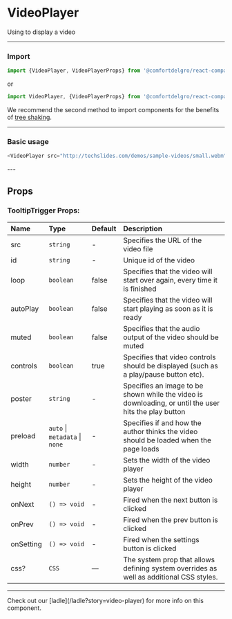 
# VideoPlayer

Using to display a video

---

### Import

```js
import {VideoPlayer, VideoPlayerProps} from '@comfortdelgro/react-compass'
```

or

```js
import VideoPlayer, {VideoPlayerProps} from '@comfortdelgro/react-compass/video-player'
```

We recommend the second method to import components for the benefits of [tree shaking](https://developer.mozilla.org/en-US/docs/Glossary/Tree_shaking).

---

### Basic usage

```js
<VideoPlayer src="http://techslides.com/demos/sample-videos/small.webm" />
```

<ComponentDisplay>
<VideoPlayer src="http://techslides.com/demos/sample-videos/small.webm" />
</ComponentDisplay>
---

## Props

### TooltipTrigger Props:

| Name      | Type                           | Default | Description                                                                                           |
| :---------| :----------------------------- | :-------| :-----------------------------------------------------------------------------------------------------|
| src       | `string`                       | -       | Specifies the URL of the video file                                                                   |
| id        | `string`                       | -       | Unique id of the video                                                                                |
| loop      | `boolean`                      | false   | Specifies that the video will start over again, every time it is finished                             |
| autoPlay  | `boolean`                      | false   | Specifies that the video will start playing as soon as it is ready                                    |
| muted     | `boolean`                      | false   | Specifies that the audio output of the video should be muted                                          |
| controls  | `boolean`                      | true    | Specifies that video controls should be displayed (such as a play/pause button etc).                  |
| poster    | `string`                       | -       | Specifies an image to be shown while the video is downloading, or until the user hits the play button |
| preload   | `auto` \| `metadata` \| `none` | -       | Specifies if and how the author thinks the video should be loaded when the page loads                 |
| width     | `number`                       | -       | Sets the width of the video player                                                                    |
| height    | `number`                       | -       | Sets the height of the video player                                                                   |
| onNext    | `() => void`                   | -       | Fired when the next button is clicked                                                                 |
| onPrev    | `() => void`                   | -       | Fired when the prev button is clicked                                                                 |
| onSetting | `() => void`                   | -       | Fired when the settings button is clicked                                                             |
| css?      | `CSS`                          | —       | The system prop that allows defining system overrides as well as additional CSS styles.               |


---

<Callout>
  Check out our [ladle](/ladle?story=video-player) for more info on this component.
</Callout>
